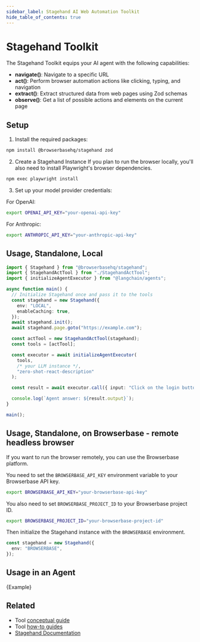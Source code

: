 ```yaml
---
sidebar_label: Stagehand AI Web Automation Toolkit
hide_table_of_contents: true
---
```



# Stagehand Toolkit

The Stagehand Toolkit equips your AI agent with the following capabilities:

- **navigate()**: Navigate to a specific URL
- **act()**: Perform browser automation actions like clicking, typing, and navigation
- **extract()**: Extract structured data from web pages using Zod schemas
- **observe()**: Get a list of possible actions and elements on the current page

## Setup

1. Install the required packages:

```bash
npm install @browserbasehq/stagehand zod
```

2. Create a Stagehand Instance
   If you plan to run the browser locally, you'll also need to install Playwright's browser dependencies.

```bash
npm exec playwright install
```

3. Set up your model provider credentials:

For OpenAI:

```bash
export OPENAI_API_KEY="your-openai-api-key"
```

For Anthropic:

```bash
export ANTHROPIC_API_KEY="your-anthropic-api-key"
```

## Usage, Standalone, Local

```typescript
import { Stagehand } from "@browserbasehq/stagehand";
import { StagehandActTool } from "./StagehandActTool";
import { initializeAgentExecutor } from "@langchain/agents";

async function main() {
  // Initialize Stagehand once and pass it to the tools
  const stagehand = new Stagehand({
    env: "LOCAL",
    enableCaching: true,
  });
  await stagehand.init();
  await stagehand.page.goto("https://example.com");

  const actTool = new StagehandActTool(stagehand);
  const tools = [actTool];

  const executor = await initializeAgentExecutor(
    tools,
    /* your LLM instance */,
    "zero-shot-react-description"
  );

  const result = await executor.call({ input: "Click on the login button" });

  console.log(`Agent answer: ${result.output}`);
}

main();
```

## Usage, Standalone, on Browserbase - remote headless browser

If you want to run the browser remotely, you can use the Browserbase platform.

You need to set the `BROWSERBASE_API_KEY` environment variable to your Browserbase API key.

```bash
export BROWSERBASE_API_KEY="your-browserbase-api-key"
```

You also need to set `BROWSERBASE_PROJECT_ID` to your Browserbase project ID.

```bash
export BROWSERBASE_PROJECT_ID="your-browserbase-project-id"
```

Then initialize the Stagehand instance with the `BROWSERBASE` environment.

```typescript
const stagehand = new Stagehand({
  env: "BROWSERBASE",
});
```

## Usage in an Agent

<CodeBlock language="typescript">{Example}</CodeBlock>

## Related

- Tool [conceptual guide](/docs/concepts/tools)
- Tool [how-to guides](/docs/how_to/#tools)
- [Stagehand Documentation](https://github.com/browserbase/stagehand#readme)
